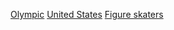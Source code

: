 [[Category:美国花样滑冰运动员|Olympic]]
[[Category:各國奧運花式滑冰選手|United States]]
[[Category:美国冬季奥运运动员|Figure skaters]]